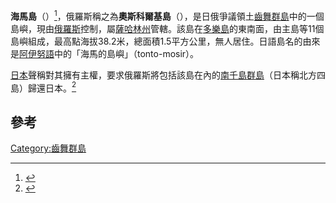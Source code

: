 '''海馬島'''（{{jpn|j=海馬島|hg=かいばじま|rm=Kaiba jima|f=y}}）<ref>{{Cite web |url=http://blogs.yahoo.co.jp/tekkamen_r30/63819300.html |title=海馬島 (日語) |access-date=2014-07-26 |archive-url=https://web.archive.org/web/20140809122623/http://blogs.yahoo.co.jp/tekkamen_r30/63819300.html |archive-date=2014-08-09 |dead-url=yes }}</ref>，俄羅斯稱之為'''奧斯科爾基島'''（{{lang-rus|Острова Осколки|Ostrov Oskolki}}），是日俄爭議領土[[齒舞群島|齒舞群島]]中的一個島嶼，現由[[俄羅斯|俄羅斯]]控制，屬[[薩哈林州|薩哈林州]]管轄。該島在[[多樂島|多樂島]]的東南面，由主島等11個島嶼組成，最高點海拔38.2米，總面積1.5平方公里，無人居住。日語島名的由來是[[阿伊努語|阿伊努語]]中的「海馬的島嶼」（tonto-mosir）。

[[日本|日本]]聲稱對其擁有主權，要求俄羅斯將包括該島在內的[[南千島群島|南千島群島]]（日本稱北方四島）歸還日本。<ref>{{Cite web |url=http://www.hoppoukanagawa.jp/ryodo/habomai/habomai.html |title=北方領土返還要求運動神奈川縣民會議 (日語) |access-date=2014-07-26 |archive-date=2016-03-04 |archive-url=https://web.archive.org/web/20160304122453/http://www.hoppoukanagawa.jp/ryodo/habomai/habomai.html |dead-url=no }}</ref>

==參考==
<references />

{{千島群島}}
[[Category:齒舞群島|Category:齒舞群島]]